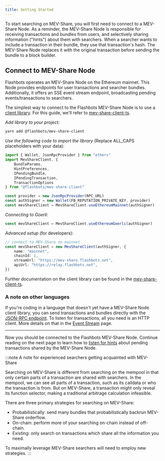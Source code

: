 ```yaml
---
title: Getting Started
---
```



To start searching on MEV-Share, you will first need to connect to a MEV-Share Node. As a reminder, the MEV-Share Node is responsible for receiving transactions and bundles from users, and selectively sharing information ("hints") about them with searchers. When a searcher wants to include a transaction in their bundle, they use that transaction's hash. The MEV-Share Node replaces it with the original transaction before sending the bundle to a block builder.

## Connect to MEV-Share Node

Flashbots operates an MEV-Share Node on the Ethereum mainnet. This Node provides endpoints for user transactions and searcher bundles. Additionally, it offers an SSE event stream endpoint, broadcasting pending events/transactions to searchers.

The simplest way to connect to the Flashbots MEV-Share Node is to use a [client library](/flashbots-auction/searchers/libraries/mev-share-clients). For this guide, we'll refer to [mev-share-client-ts](https://github.com/flashbots/mev-share-client-ts).

<Tabs>
<TabItem value="ts" label="mev-share-client-ts">

*Add library to your project:*

```sh
yarn add @flashbots/mev-share-client
```

*Use the following code to import the library* (Replace ALL_CAPS placeholders with your data):
```typescript
import { Wallet, JsonRpcProvider } from "ethers"
import MevShareClient, {
    BundleParams,
    HintPreferences,
    IPendingBundle,
    IPendingTransaction,
    TransactionOptions
} from "@flashbots/mev-share-client"

const provider = new JsonRpcProvider(RPC_URL)
const authSigner = new Wallet(FB_REPUTATION_PRIVATE_KEY, provider)
const mevShareClient = MevShareClient.useEthereumMainnet(authSigner)
```

_Connecting to Goerli:_

```typescript
const mevShareClient = MevShareClient.useEthereumGoerli(authSigner)
```

*Advanced setup* (for developers):

```typescript
// connect to MEV-Share on mainnet
const mevShareClient = new MevShareClient(authSigner, {
    name: "mainnet",
    chainId: 1,
    streamUrl: "https://mev-share.flashbots.net",
    apiUrl: "https://relay.flashbots.net",
})
```

Further documentation on the client library can be found in the [mev-share-client-ts](https://github.com/flashbots/mev-share-client-ts).

### A note on other languages

If you're coding in a language that doesn't yet have a MEV-Share Node client library, you can send transactions and bundles directly with the [JSON-RPC endpoint](/flashbots-auction/searchers/advanced/rpc-endpoint). To listen for transactions, all you need is an HTTP client. More details on that in the [Event Stream](/flashbots-mev-share/searchers/event-stream) page.

</TabItem>
</Tabs>

---

Now you should be connected to the Flashbots MEV-Share Node. Continue reading on the next page to learn how to [listen for hints](/flashbots-mev-share/searchers/event-stream) about pending transactions shared by the MEV-Share Node.

:::note A note for experienced searchers getting acquainted with MEV-Share

Searching on MEV-Share is different from searching on the mempool in that only certain parts of a transaction are shared with searchers. In the mempool, we can see all parts of a transaction, such as its calldata or who the transaction is from. But on MEV-Share, a transaction might only reveal its function selector, making a traditional arbitrage calculation infeasible.

There are three primary strategies for searching on MEV-Share:
* Probabilistically: send many bundles that probabilistically backrun MEV-Share orderflow.
* On-chain: perform more of your searching on-chain instead of off-chain.
* Existing: only search on transactions which share all the information you need.

To maximally leverage MEV-Share searchers will need to employ new strategies.
:::
